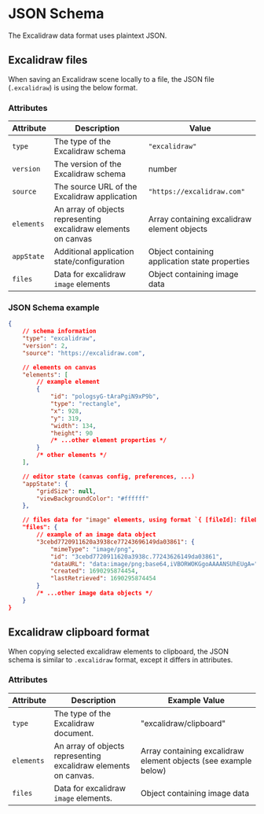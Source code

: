 # JSON Schema

The Excalidraw data format uses plaintext JSON.

## Excalidraw files

When saving an Excalidraw scene locally to a file, the JSON file (`.excalidraw`) is using the below format.

### Attributes

| Attribute  | Description                                                    | Value                                          |
| ---------- | -------------------------------------------------------------- | ---------------------------------------------- |
| `type`     | The type of the Excalidraw schema                              | `"excalidraw"`                                 |
| `version`  | The version of the Excalidraw schema                           | number                                         |
| `source`   | The source URL of the Excalidraw application                   | `"https://excalidraw.com"`                     |
| `elements` | An array of objects representing excalidraw elements on canvas | Array containing excalidraw element objects    |
| `appState` | Additional application state/configuration                     | Object containing application state properties |
| `files`    | Data for excalidraw `image` elements                           | Object containing image data                   |

### JSON Schema example

```json
{
	// schema information
	"type": "excalidraw",
	"version": 2,
	"source": "https://excalidraw.com",

	// elements on canvas
	"elements": [
		// example element
		{
			"id": "pologsyG-tAraPgiN9xP9b",
			"type": "rectangle",
			"x": 928,
			"y": 319,
			"width": 134,
			"height": 90
			/* ...other element properties */
		}
		/* other elements */
	],

	// editor state (canvas config, preferences, ...)
	"appState": {
		"gridSize": null,
		"viewBackgroundColor": "#ffffff"
	},

	// files data for "image" elements, using format `{ [fileId]: fileData }`
	"files": {
		// example of an image data object
		"3cebd7720911620a3938ce77243696149da03861": {
			"mimeType": "image/png",
			"id": "3cebd7720911620a3938c.77243626149da03861",
			"dataURL": "data:image/png;base64,iVBORWOKGgoAAAANSUhEUgA=",
			"created": 1690295874454,
			"lastRetrieved": 1690295874454
		}
		/* ...other image data objects */
	}
}
```

## Excalidraw clipboard format

When copying selected excalidraw elements to clipboard, the JSON schema is similar to `.excalidraw` format, except it differs in attributes.

### Attributes

| Attribute  | Description                                                     | Example Value                                                   |
| ---------- | --------------------------------------------------------------- | --------------------------------------------------------------- |
| `type`     | The type of the Excalidraw document.                            | "excalidraw/clipboard"                                          |
| `elements` | An array of objects representing excalidraw elements on canvas. | Array containing excalidraw element objects (see example below) |
| `files`    | Data for excalidraw `image` elements.                           | Object containing image data                                    |
